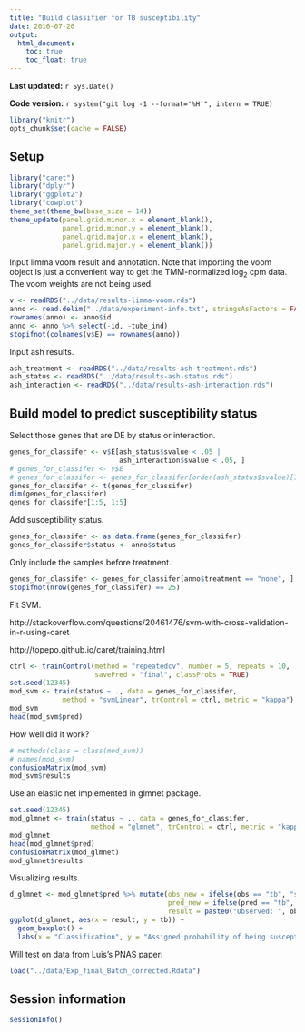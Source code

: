 ```yaml
---
title: "Build classifier for TB susceptibility"
date: 2016-07-26
output:
  html_document:
    toc: true
    toc_float: true
---
```


**Last updated:** `r Sys.Date()`

**Code version:** `r system("git log -1 --format='%H'", intern = TRUE)`

```r
library("knitr")
opts_chunk$set(cache = FALSE)
```



## Setup

```r
library("caret")
library("dplyr")
library("ggplot2")
library("cowplot")
theme_set(theme_bw(base_size = 14))
theme_update(panel.grid.minor.x = element_blank(),
             panel.grid.minor.y = element_blank(),
             panel.grid.major.x = element_blank(),
             panel.grid.major.y = element_blank())
```

Input limma voom result and annotation.
Note that importing the voom object is just a convenient way to get the TMM-normalized log~2~ cpm data.
The voom weights are not being used.

```r
v <- readRDS("../data/results-limma-voom.rds")
anno <- read.delim("../data/experiment-info.txt", stringsAsFactors = FALSE)
rownames(anno) <- anno$id
anno <- anno %>% select(-id, -tube_ind)
stopifnot(colnames(v$E) == rownames(anno))
```

Input ash results.

```r
ash_treatment <- readRDS("../data/results-ash-treatment.rds")
ash_status <- readRDS("../data/results-ash-status.rds")
ash_interaction <- readRDS("../data/results-ash-interaction.rds")
```

## Build model to predict susceptibility status

Select those genes that are DE by status or interaction.

```r
genes_for_classifer <- v$E[ash_status$svalue < .05 |
                           ash_interaction$svalue < .05, ]
# genes_for_classifer <- v$E
# genes_for_classifer <- genes_for_classifer[order(ash_status$svalue)[1:3000], ]
genes_for_classifer <- t(genes_for_classifer)
dim(genes_for_classifer)
genes_for_classifer[1:5, 1:5]
```

Add susceptibility status.

```r
genes_for_classifer <- as.data.frame(genes_for_classifer)
genes_for_classifer$status <- anno$status
```

Only include the samples before treatment.

```r
genes_for_classifer <- genes_for_classifer[anno$treatment == "none", ]
stopifnot(nrow(genes_for_classifer) == 25)
```

Fit SVM.

http://stackoverflow.com/questions/20461476/svm-with-cross-validation-in-r-using-caret

http://topepo.github.io/caret/training.html

```r
ctrl <- trainControl(method = "repeatedcv", number = 5, repeats = 10,
                     savePred = "final", classProbs = TRUE)
set.seed(12345)
mod_svm <- train(status ~ ., data = genes_for_classifer,
             method = "svmLinear", trControl = ctrl, metric = "kappa")
mod_svm
head(mod_svm$pred)
```

How well did it work?

```r
# methods(class = class(mod_svm))
# names(mod_svm)
confusionMatrix(mod_svm)
mod_svm$results
```

Use an elastic net implemented in glmnet package.

```r
set.seed(12345)
mod_glmnet <- train(status ~ ., data = genes_for_classifer,
                    method = "glmnet", trControl = ctrl, metric = "kappa")
mod_glmnet
head(mod_glmnet$pred)
confusionMatrix(mod_glmnet)
mod_glmnet$results
```

Visualizing results.

```r
d_glmnet <- mod_glmnet$pred %>% mutate(obs_new = ifelse(obs == "tb", "susceptible", "resistant"),
                                       pred_new = ifelse(pred == "tb", "susceptible", "resistant"),
                                       result = paste0("Observed: ", obs_new, "\nPredicted: ", pred_new))
ggplot(d_glmnet, aes(x = result, y = tb)) +
  geom_boxplot() +
  labs(x = "Classification", y = "Assigned probability of being susceptible to TB")
```

Will test on data from Luis's PNAS paper:

```r
load("../data/Exp_final_Batch_corrected.Rdata")
```

## Session information

```r
sessionInfo()
```
